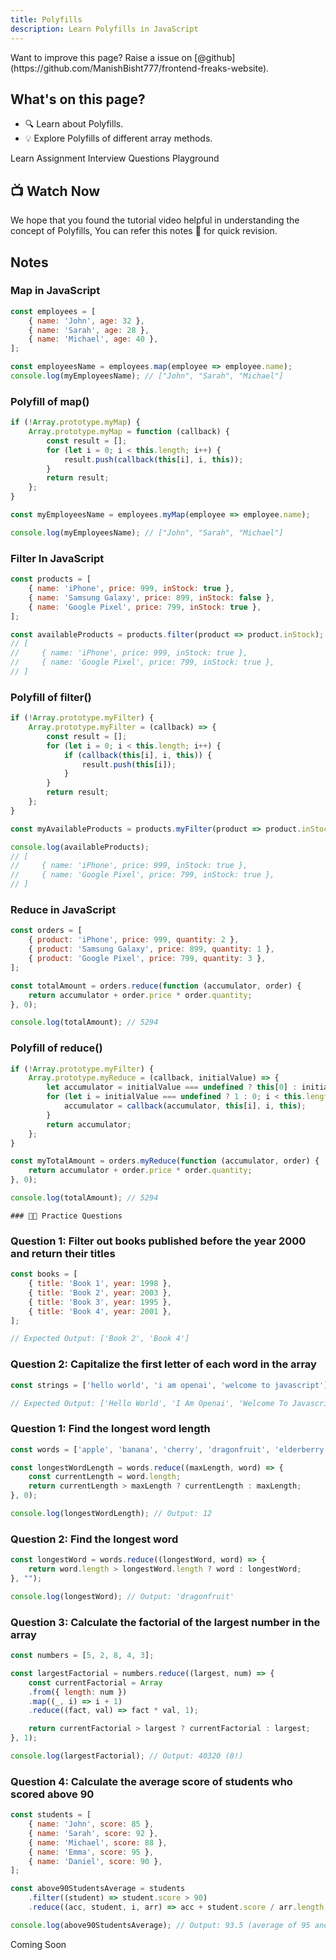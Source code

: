 ```yaml
---
title: Polyfills
description: Learn Polyfills in JavaScript
---
```


<Callout>
Want to improve this page? Raise a issue on [@github](https://github.com/ManishBisht777/frontend-freaks-website).
</Callout>

## What's on this page?

- 🔍 Learn about Polyfills.
- 💡 Explore Polyfills of different array methods.

<Tabs defaultValue="learn">

<TabsList>
  <TabsTrigger value="learn">Learn</TabsTrigger>
  <TabsTrigger value="assignment">Assignment</TabsTrigger>
  <TabsTrigger value="interview">Interview Questions</TabsTrigger>
  <TabsTrigger value="playground">Playground</TabsTrigger>  
</TabsList>


<TabsContent value="learn">

 ## 📺 Watch Now

<VideoPlayer src="https://www.youtube.com/watch?v=NFvpyWQRMKQ&ab_channel=VishalRajput"/>

<Callout type="info">
    We hope that you found the tutorial video helpful in understanding the concept of Polyfills, You can refer this notes 📝 for quick revision.
</Callout>

## Notes

### Map in JavaScript

```javascript
const employees = [
    { name: 'John', age: 32 },
    { name: 'Sarah', age: 28 },
    { name: 'Michael', age: 40 },
];

const employeesName = employees.map(employee => employee.name);
console.log(myEmployeesName); // ["John", "Sarah", "Michael"]
```

### Polyfill of map()

```javascript
if (!Array.prototype.myMap) {
    Array.prototype.myMap = function (callback) {
        const result = [];
        for (let i = 0; i < this.length; i++) {
            result.push(callback(this[i], i, this));
        }
        return result;
    };
}

const myEmployeesName = employees.myMap(employee => employee.name);

console.log(myEmployeesName); // ["John", "Sarah", "Michael"]
```

### Filter In JavaScript

```javascript
const products = [
    { name: 'iPhone', price: 999, inStock: true },
    { name: 'Samsung Galaxy', price: 899, inStock: false },
    { name: 'Google Pixel', price: 799, inStock: true },
];

const availableProducts = products.filter(product => product.inStock);
// [
//     { name: 'iPhone', price: 999, inStock: true },
//     { name: 'Google Pixel', price: 799, inStock: true },
// ]
```

### Polyfill of filter()

```javascript
if (!Array.prototype.myFilter) {
    Array.prototype.myFilter = (callback) => {
        const result = [];
        for (let i = 0; i < this.length; i++) {
            if (callback(this[i], i, this)) {
                result.push(this[i]);
            }
        }
        return result;
    };
}

const myAvailableProducts = products.myFilter(product => product.inStock);

console.log(availableProducts); 
// [
//     { name: 'iPhone', price: 999, inStock: true },
//     { name: 'Google Pixel', price: 799, inStock: true },
// ]
```

### Reduce in JavaScript

```javascript
const orders = [
    { product: 'iPhone', price: 999, quantity: 2 },
    { product: 'Samsung Galaxy', price: 899, quantity: 1 },
    { product: 'Google Pixel', price: 799, quantity: 3 },
];

const totalAmount = orders.reduce(function (accumulator, order) {
    return accumulator + order.price * order.quantity;
}, 0);

console.log(totalAmount); // 5294
```

### Polyfill of reduce()

```javascript
if (!Array.prototype.myFilter) {
    Array.prototype.myReduce = (callback, initialValue) => {
        let accumulator = initialValue === undefined ? this[0] : initialValue;
        for (let i = initialValue === undefined ? 1 : 0; i < this.length; i++) {
            accumulator = callback(accumulator, this[i], i, this);
        }
        return accumulator;
    };
}

const myTotalAmount = orders.myReduce(function (accumulator, order) {
    return accumulator + order.price * order.quantity;
}, 0);

console.log(totalAmount); // 5294
```


</TabsContent>

<TabsContent value="assignment">
    
    ### 📌🔨 Practice Questions

### Question 1: Filter out books published before the year 2000 and return their titles

```javascript
const books = [
    { title: 'Book 1', year: 1998 },
    { title: 'Book 2', year: 2003 },
    { title: 'Book 3', year: 1995 },
    { title: 'Book 4', year: 2001 },
];

// Expected Output: ['Book 2', 'Book 4']
```

### Question 2: Capitalize the first letter of each word in the array

```javascript
const strings = ['hello world', 'i am openai', 'welcome to javascript'];

// Expected Output: ['Hello World', 'I Am Openai', 'Welcome To Javascript']
```

   



    
</TabsContent>

<TabsContent value="interview">
    
    
### Question 1: Find the longest word length

```javascript
const words = ['apple', 'banana', 'cherry', 'dragonfruit', 'elderberry'];

const longestWordLength = words.reduce((maxLength, word) => {
    const currentLength = word.length;
    return currentLength > maxLength ? currentLength : maxLength;
}, 0);

console.log(longestWordLength); // Output: 12
```

### Question 2: Find the longest word

```javascript
const longestWord = words.reduce((longestWord, word) => {
    return word.length > longestWord.length ? word : longestWord;
}, "");

console.log(longestWord); // Output: 'dragonfruit'
```

### Question 3: Calculate the factorial of the largest number in the array

```javascript
const numbers = [5, 2, 8, 4, 3];

const largestFactorial = numbers.reduce((largest, num) => {
    const currentFactorial = Array
    .from({ length: num })
    .map((_, i) => i + 1)
    .reduce((fact, val) => fact * val, 1);

    return currentFactorial > largest ? currentFactorial : largest;
}, 1);

console.log(largestFactorial); // Output: 40320 (8!)
```

### Question 4: Calculate the average score of students who scored above 90

```javascript
const students = [
    { name: 'John', score: 85 },
    { name: 'Sarah', score: 92 },
    { name: 'Michael', score: 88 },
    { name: 'Emma', score: 95 },
    { name: 'Daniel', score: 90 },
];

const above90StudentsAverage = students
    .filter((student) => student.score > 90)
    .reduce((acc, student, i, arr) => acc + student.score / arr.length, 0);

console.log(above90StudentsAverage); // Output: 93.5 (average of 95 and 92)
```

</TabsContent>

<TabsContent value="playground">
    Coming Soon
</TabsContent>

</Tabs>